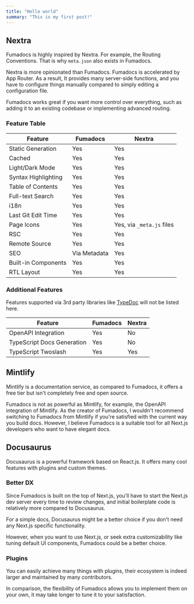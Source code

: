 ```yaml
---
title: "Hello world"
summary: "This is my first post!"
---
```


## Nextra

Fumadocs is highly inspired by Nextra. For example, the Routing Conventions. That is why
`meta.json` also exists in Fumadocs.

Nextra is more opinionated than Fumadocs. Fumadocs is accelerated by App Router. As a result, It provides many server-side functions, and you have to
configure things manually compared to simply editing a configuration file.

Fumadocs works great if you want more control over everything, such as
adding it to an existing codebase or implementing advanced routing.

### Feature Table

| Feature             | Fumadocs     | Nextra                    |
| ------------------- | ------------ | ------------------------- |
| Static Generation   | Yes          | Yes                       |
| Cached              | Yes          | Yes                       |
| Light/Dark Mode     | Yes          | Yes                       |
| Syntax Highlighting | Yes          | Yes                       |
| Table of Contents   | Yes          | Yes                       |
| Full-text Search    | Yes          | Yes                       |
| i18n                | Yes          | Yes                       |
| Last Git Edit Time  | Yes          | Yes                       |
| Page Icons          | Yes          | Yes, via `_meta.js` files |
| RSC                 | Yes          | Yes                       |
| Remote Source       | Yes          | Yes                       |
| SEO                 | Via Metadata | Yes                       |
| Built-in Components | Yes          | Yes                       |
| RTL Layout          | Yes          | Yes                       |

### Additional Features

Features supported via 3rd party libraries like [TypeDoc](https://typedoc.org) will not be listed here.

| Feature                    | Fumadocs | Nextra |
| -------------------------- | -------- | ------ |
| OpenAPI Integration        | Yes      | No     |
| TypeScript Docs Generation | Yes      | No     |
| TypeScript Twoslash        | Yes      | Yes    |

## Mintlify

Mintlify is a documentation service, as compared to Fumadocs, it offers a free tier but isn't completely free and open source.

Fumadocs is not as powerful as Mintlify, for example, the OpenAPI integration of Mintlify.
As the creator of Fumadocs, I wouldn't recommend switching to Fumadocs from Mintlify if you're satisfied with the current way you build docs.
However, I believe Fumadocs is a suitable tool for all Next.js developers who want to have elegant docs.

## Docusaurus

Docusaurus is a powerful framework based on React.js. It offers many cool
features with plugins and custom themes.

### Better DX

Since Fumadocs is built on the top of Next.js, you'll have to start the Next.js dev
server every time to review changes, and initial boilerplate code is relatively more
compared to Docusaurus.

For a simple docs, Docusaurus might be a better choice if you don't need any Next.js specific functionality.

However, when you want to use Next.js, or seek extra customizability like tuning default UI components, Fumadocs could be a better choice.

### Plugins

You can easily achieve many things with plugins, their ecosystem is indeed larger and maintained by many contributors.

In comparison, the flexibility of Fumadocs allows you to implement them on your own, it may take longer to tune it to your satisfaction.